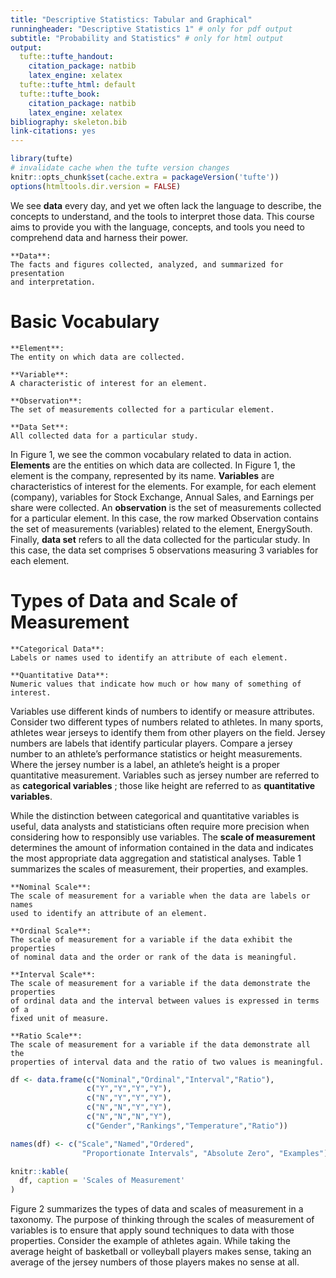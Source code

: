 ```yaml
---
title: "Descriptive Statistics: Tabular and Graphical"
runningheader: "Descriptive Statistics 1" # only for pdf output
subtitle: "Probability and Statistics" # only for html output
output:
  tufte::tufte_handout:
    citation_package: natbib
    latex_engine: xelatex
  tufte::tufte_html: default
  tufte::tufte_book:
    citation_package: natbib
    latex_engine: xelatex
bibliography: skeleton.bib
link-citations: yes
---
```


```r
library(tufte)
# invalidate cache when the tufte version changes
knitr::opts_chunk$set(cache.extra = packageVersion('tufte'))
options(htmltools.dir.version = FALSE)
```

We see **data** every day, and yet we often lack the language to 
describe, the concepts to understand, and the tools to interpret those data.
This course aims to provide you with the language, concepts, and tools you 
need to comprehend data and harness their power.

```marginfigure
**Data**: 
The facts and figures collected, analyzed, and summarized for presentation
and interpretation. 
```

# Basic Vocabulary

```marginfigure
**Element**: 
The entity on which data are collected. 
```

```marginfigure
**Variable**: 
A characteristic of interest for an element. 
```

```marginfigure
**Observation**: 
The set of measurements collected for a particular element. 
```

```marginfigure
**Data Set**: 
All collected data for a particular study. 
```

In Figure 1, we see the common vocabulary related to data in action.
**Elements** are the entities on which data are collected. In Figure 1, 
the element is the company, represented by its name. **Variables** are
characteristics of interest for the elements. For example, for each
element (company), variables for Stock Exchange, Annual Sales, and
Earnings per share were collected. An **observation** is the set of 
measurements collected for a particular element. In this case, the row marked
Observation contains the set of measurements (variables) related to the element,
EnergySouth. Finally, **data set** refers to all the data collected for the
particular study. In this case, the data set comprises 5 observations
measuring 3 variables for each element.

# Types of Data and Scale of Measurement

```marginfigure
**Categorical Data**: 
Labels or names used to identify an attribute of each element. 
```

```marginfigure
**Quantitative Data**: 
Numeric values that indicate how much or how many of something of interest. 
```

Variables use different kinds of numbers to identify or measure attributes.
Consider two different types of numbers related to athletes. In many sports,
athletes wear jerseys to identify them from other players on the field. Jersey
numbers are labels that identify particular players. Compare a jersey number
to an athlete's performance statistics or height measurements. Where the 
jersey number is a label, an athlete's height is a proper quantitative 
measurement. Variables such as jersey number are referred to as 
**categorical variables** ; those like height are referred to 
as **quantitative variables**.


While the distinction between categorical and quantitative variables is 
useful, data analysts and statisticians often require more precision
when considering how to responsibly use variables.
The **scale of measurement** determines the amount of information contained in 
the data and indicates the most appropriate data aggregation and 
statistical analyses. Table 1 summarizes the scales of measurement, their 
properties, and examples.

```marginfigure
**Nominal Scale**: 
The scale of measurement for a variable when the data are labels or names
used to identify an attribute of an element. 
```

```marginfigure
**Ordinal Scale**: 
The scale of measurement for a variable if the data exhibit the properties
of nominal data and the order or rank of the data is meaningful. 
```

```marginfigure
**Interval Scale**: 
The scale of measurement for a variable if the data demonstrate the properties
of ordinal data and the interval between values is expressed in terms of a
fixed unit of measure. 
```

```marginfigure
**Ratio Scale**: 
The scale of measurement for a variable if the data demonstrate all the 
properties of interval data and the ratio of two values is meaningful. 
```

```r
df <- data.frame(c("Nominal","Ordinal","Interval","Ratio"),
                 c("Y","Y","Y","Y"),
                 c("N","Y","Y","Y"),
                 c("N","N","Y","Y"),
                 c("N","N","N","Y"),
                 c("Gender","Rankings","Temperature","Ratio"))

names(df) <- c("Scale","Named","Ordered",
                "Proportionate Intervals", "Absolute Zero", "Examples")

knitr::kable(
  df, caption = 'Scales of Measurement'
)
```

Figure 2 summarizes the types of data and scales of measurement in a taxonomy.
The purpose of thinking through the scales of measurement of variables is 
to ensure that apply sound techniques to data with those properties. Consider
the example of athletes again. While taking the average height of basketball or 
volleyball players makes sense, taking an average of the jersey numbers of 
those players makes no sense at all.



